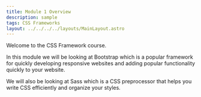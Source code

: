 ```yaml
---
title: Module 1 Overview
description: sample
tags: CSS Frameworks
layout: ../../../../layouts/MainLayout.astro
---
```


Welcome to the CSS Framework course.

In this module we will be looking at Bootstrap which is a popular framework for quickly developing responsive websites and adding popular functionality quickly to your website.

We will also be looking at Sass which is a CSS preprocessor that helps you write CSS efficiently and organize your styles.
